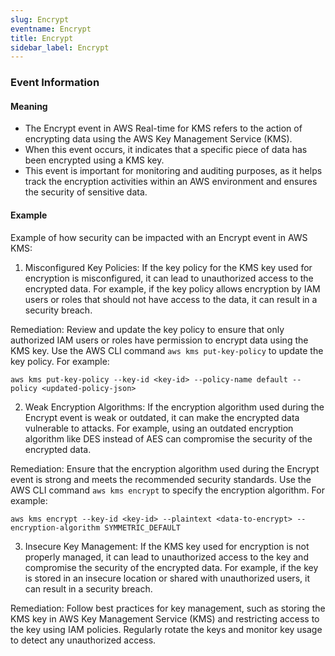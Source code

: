 ```yaml
--- 
slug: Encrypt
eventname: Encrypt
title: Encrypt
sidebar_label: Encrypt
---
```

                       
### Event Information

#### Meaning

- The Encrypt event in AWS Real-time for KMS refers to the action of encrypting data using the AWS Key Management Service (KMS).
- When this event occurs, it indicates that a specific piece of data has been encrypted using a KMS key.
- This event is important for monitoring and auditing purposes, as it helps track the encryption activities within an AWS environment and ensures the security of sensitive data.

#### Example

Example of how security can be impacted with an Encrypt event in AWS KMS:

1. Misconfigured Key Policies: If the key policy for the KMS key used for encryption is misconfigured, it can lead to unauthorized access to the encrypted data. For example, if the key policy allows encryption by IAM users or roles that should not have access to the data, it can result in a security breach.

Remediation: Review and update the key policy to ensure that only authorized IAM users or roles have permission to encrypt data using the KMS key. Use the AWS CLI command `aws kms put-key-policy` to update the key policy. For example:

```
aws kms put-key-policy --key-id <key-id> --policy-name default --policy <updated-policy-json>
```

2. Weak Encryption Algorithms: If the encryption algorithm used during the Encrypt event is weak or outdated, it can make the encrypted data vulnerable to attacks. For example, using an outdated encryption algorithm like DES instead of AES can compromise the security of the encrypted data.

Remediation: Ensure that the encryption algorithm used during the Encrypt event is strong and meets the recommended security standards. Use the AWS CLI command `aws kms encrypt` to specify the encryption algorithm. For example:

```
aws kms encrypt --key-id <key-id> --plaintext <data-to-encrypt> --encryption-algorithm SYMMETRIC_DEFAULT
```

3. Insecure Key Management: If the KMS key used for encryption is not properly managed, it can lead to unauthorized access to the key and compromise the security of the encrypted data. For example, if the key is stored in an insecure location or shared with unauthorized users, it can result in a security breach.

Remediation: Follow best practices for key management, such as storing the KMS key in AWS Key Management Service (KMS) and restricting access to the key using IAM policies. Regularly rotate the keys and monitor key usage to detect any unauthorized access.


 